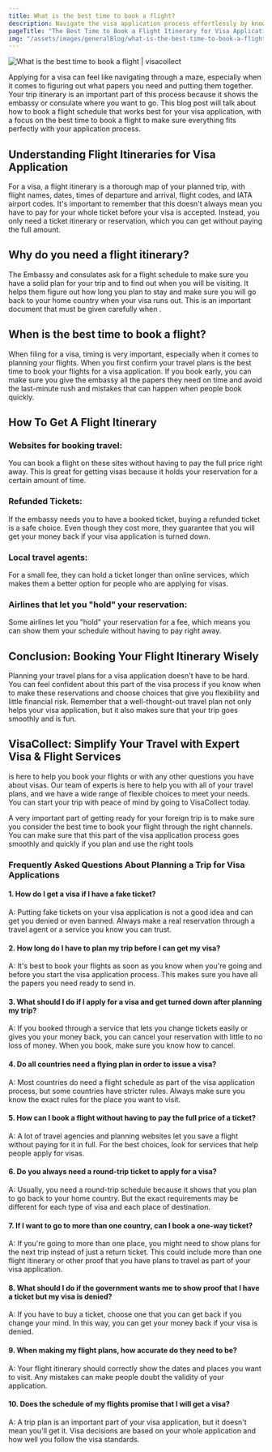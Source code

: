 ```yaml
---
title: What is the best time to book a flight?
description: Navigate the visa application process effortlessly by knowing the best time to book a flight itinerary.
pageTitle: "The Best Time to Book a Flight Itinerary for Visa Application"
img: "/assets/images/generalBlog/what-is-the-best-time-to-book-a-flight.webp"
---
```


<BlogContentHero className="mt-0">
    <img
        src="/assets/images/generalBlog/what-is-the-best-time-to-book-a-flight.webp"
        alt="What is the best time to book a flight | visacollect"
    />
</BlogContentHero>

Applying for a visa can feel like navigating through a maze, especially when it comes to figuring out what papers you need and putting them together. Your trip itinerary is an important part of this process because it shows the embassy or consulate where you want to go. This blog post will talk about how to book a flight schedule that works best for your visa application, with a focus on the best time to book a flight to make sure everything fits perfectly with your application process.

## Understanding Flight Itineraries for Visa Application

For a visa, a flight itinerary is a thorough map of your planned trip, with flight names, dates, times of departure and arrival, flight codes, and IATA airport codes. It's important to remember that this doesn't always mean you have to pay for your whole ticket before your visa is accepted. Instead, you only need a ticket itinerary or reservation, which you can get without paying the full amount.

## Why do you need a flight itinerary?

The Embassy and consulates ask for a flight schedule to make sure you have a solid plan for your trip and to find out when you will be visiting. It helps them figure out how long you plan to stay and make sure you will go back to your home country when your visa runs out. This is an important document that must be given carefully when <LinkText text="applying for a visa" href="/"/> .

## When is the best time to book a flight?

When filing for a visa, timing is very important, especially when it comes to planning your flights. When you first confirm your travel plans is the best time to book your flights for a visa application. If you book early, you can make sure you give the embassy all the papers they need on time and avoid the last-minute rush and mistakes that can happen when people book quickly.

## How To Get A Flight Itinerary

### Websites for booking travel:

You can book a flight on these sites without having to pay the full price right away. This is great for getting visas because it holds your reservation for a certain amount of time.

### Refunded Tickets:

If the embassy needs you to have a booked ticket, buying a refunded ticket is a safe choice. Even though they cost more, they guarantee that you will get your money back if your visa application is turned down.

### Local travel agents:

For a small fee, they can hold a ticket longer than online services, which makes them a better option for people who are applying for visas.

### Airlines that let you "hold" your reservation:

Some airlines let you "hold" your reservation for a fee, which means you can show them your schedule without having to pay right away.

## Conclusion: Booking Your Flight Itinerary Wisely

Planning your travel plans for a visa application doesn't have to be hard. You can feel confident about this part of the visa process if you know when to make these reservations and choose choices that give you flexibility and little financial risk. Remember that a well-thought-out travel plan not only helps your visa application, but it also makes sure that your trip goes smoothly and is fun.

## VisaCollect: Simplify Your Travel with Expert Visa & Flight Services

<LinkText text="VisaCollect" href="/" /> is here to help you book your flights or
with any other questions you have about visas. Our team of experts is here to help
you with all of your travel plans, and we have a wide range of flexible choices to
meet your needs. You can start your trip with peace of mind by going to VisaCollect
today.

A very important part of getting ready for your foreign trip is to make sure you consider the best time to book your flight through the right channels. You can make sure that this part of the visa application process goes smoothly and quickly if you plan and use the right tools

### Frequently Asked Questions About Planning a Trip for Visa Applications

#### 1. How do I get a visa if I have a fake ticket?

A: Putting fake tickets on your visa application is not a good idea and can get you denied or even banned. Always make a real reservation through a travel agent or a service you know you can trust.

#### 2. How long do I have to plan my trip before I can get my visa?

A: It's best to book your flights as soon as you know when you're going and before you start the visa application process. This makes sure you have all the papers you need ready to send in.

#### 3. What should I do if I apply for a visa and get turned down after planning my trip?

A: If you booked through a service that lets you change tickets easily or gives you your money back, you can cancel your reservation with little to no loss of money. When you book, make sure you know how to cancel.

#### 4. Do all countries need a flying plan in order to issue a visa?

A: Most countries do need a flight schedule as part of the visa application process, but some countries have stricter rules. Always make sure you know the exact rules for the place you want to visit.

#### 5. How can I book a flight without having to pay the full price of a ticket?

A: A lot of travel agencies and planning websites let you save a flight without paying for it in full. For the best choices, look for services that help people apply for visas.

#### 6. Do you always need a round-trip ticket to apply for a visa?

A: Usually, you need a round-trip schedule because it shows that you plan to go back to your home country. But the exact requirements may be different for each type of visa and each place of destination.

#### 7. If I want to go to more than one country, can I book a one-way ticket?

A: If you're going to more than one place, you might need to show plans for the next trip instead of just a return ticket. This could include more than one flight itinerary or other proof that you have plans to travel as part of your visa application.

#### 8. What should I do if the government wants me to show proof that I have a ticket but my visa is denied?

A: If you have to buy a ticket, choose one that you can get back if you change your mind. In this way, you can get your money back if your visa is denied.

#### 9. When making my flight plans, how accurate do they need to be?

A: Your flight itinerary should correctly show the dates and places you want to visit. Any mistakes can make people doubt the validity of your application.

#### 10. Does the schedule of my flights promise that I will get a visa?

A: A trip plan is an important part of your visa application, but it doesn't mean you'll get it. Visa decisions are based on your whole application and how well you follow the visa standards.
